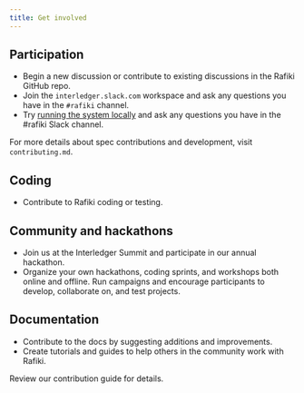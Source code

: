 ```yaml
---
title: Get involved
---
```



## Participation

- Begin a <LinkOut href="https://github.com/interledger/rafiki/discussions">new discussion or contribute to existing discussions</LinkOut> in the Rafiki GitHub repo.
- Join the <LinkOut href="https://interledger.slack.com">`interledger.slack.com`</LinkOut> workspace and ask any questions you have in the `#rafiki` channel.
- Try [running the system locally](/integration/playground/overview) and ask any questions you have in the #rafiki Slack channel.

For more details about spec contributions and development, visit <LinkOut href="https://github.com/interledger/rafiki/blob/main/.github/contributing.md">`contributing.md`</LinkOut>.

## Coding

- <LinkOut href='https://github.com/interledger/rafiki'>Contribute</LinkOut> to
  Rafiki coding or testing.

## Community and hackathons

- Join us at the <LinkOut href="https://interledger.org/summit">Interledger Summit</LinkOut> and participate in our annual hackathon.
- Organize your own hackathons, coding sprints, and workshops both online and offline. Run campaigns and encourage participants to develop, collaborate on, and test projects.

## Documentation

- Contribute to the docs by suggesting additions and improvements.
- Create tutorials and guides to help others in the community work with Rafiki.

Review our <LinkOut href="https://github.com/interledger/rafiki/blob/main/.github/contributing.md">contribution guide</LinkOut> for details.
